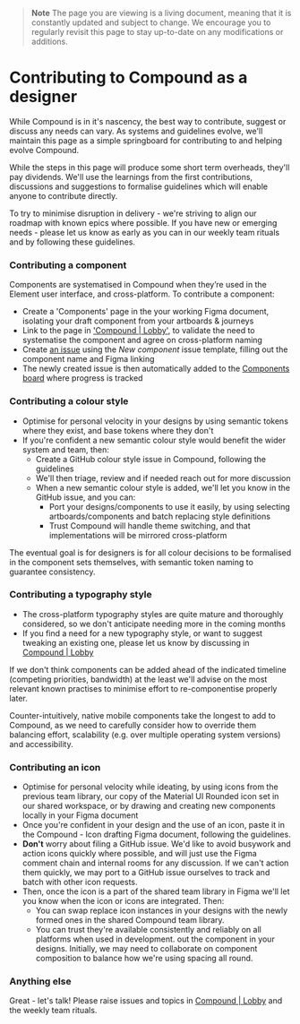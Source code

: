 
<Meta title="Design/Contributing" />

> **Note**
> The page you are viewing is a living document, meaning that it is constantly updated and subject to change. We encourage you to regularly revisit this page to stay up-to-date on any modifications or additions.

# Contributing to Compound as a designer

While Compound is in it's nascency, the best way to contribute, suggest or discuss any needs can vary. As systems and guidelines evolve, we'll maintain this page as a simple springboard for contributing to and helping evolve Compound.

While the steps in this page will produce some short term overheads, they'll pay dividends. We'll use the learnings from the first contributions, discussions and suggestions to formalise guidelines which will enable anyone to contribute directly.

To try to minimise disruption in delivery - we're striving to align our roadmap with known epics where possible. If you have new or emerging needs - please let us know as early as you can in our weekly team rituals and by following these guidelines.

### Contributing a component

Components are systematised in Compound when they’re used in the Element user interface, and cross-platform. To contribute a component:

- Create a 'Components' page in the your working Figma document, isolating your draft component from your artboards & journeys
- Link to the page in ['Compound | Lobby'](https://matrix.to/#/#compound:matrix.org), to validate the need to systematise the component and agree on cross-platform naming
- Create [an issue](https://github.com/vector-im/compound/issues/new/choose) using the _New component_ issue template, filling out the component name and Figma linking
- The newly created issue is then automatically added to the [Components board](https://github.com/orgs/vector-im/projects/52/views/18) where progress is tracked

### Contributing a colour style

- Optimise for personal velocity in your designs by using semantic tokens where they exist, and base tokens where they don't
- If you're confident a new semantic colour style would benefit the wider system and team, then:
  - Create a GitHub colour style issue in Compound, following the guidelines
  - We'll then triage, review and if needed reach out for more discussion
  - When a new semantic colour style is added, we'll let you know in the GitHub issue, and you can:
    - Port your designs/components to use it easily, by using selecting artboards/components and batch replacing style definitions
    - Trust Compound will handle theme switching, and that implementations will be mirrored cross-platform

The eventual goal is for designers is for all colour decisions to be formalised in the component sets themselves, with semantic token naming to guarantee consistency.

### Contributing a typography style

- The cross-platform typography styles are quite mature and thoroughly considered, so we don't anticipate needing more in the coming months
- If you find a need for a new typography style, or want to suggest tweaking an existing one, please let us know by discussing in [Compound | Lobby](https://matrix.to/#/#compound:matrix.org)

If we don't think components can be added ahead of the indicated timeline (competing priorities, bandwidth) at the least we'll advise on the most relevant known practises to minimise effort to re-componentise properly later.

Counter-intuitively, native mobile components take the longest to add to Compound, as we need to carefully consider how to override them balancing effort, scalability (e.g. over multiple operating system versions) and accessibility.

### Contributing an icon

- Optimise for personal velocity while ideating, by using icons from the previous team library, our copy of the Material UI Rounded icon set in our shared workspace, or by drawing and creating new components locally in your Figma document
- Once you're confident in your design and the use of an icon, paste it in the Compound - Icon drafting Figma document, following the guidelines.
- **Don't** worry about filing a GitHub issue. We'd like to avoid busywork and action icons quickly where possible, and will just use the Figma comment chain and internal rooms for any discussion. If we can't action them quickly, we may port to a GitHub issue ourselves to track and batch with other icon requests.
- Then, once the icon is a part of the shared team library in Figma we'll let you know when the icon or icons are integrated. Then:
  - You can swap replace icon instances in your designs with the newly formed ones in the shared Compound team library.
  - You can trust they're available consistently and reliably on all platforms when used in development.
    out the component in your designs. Initially, we may need to collaborate on component composition to balance how we're using spacing all round.

### Anything else

Great - let's talk! Please raise issues and topics in [Compound | Lobby](https://matrix.to/#/#compound:matrix.org) and the weekly team rituals.

